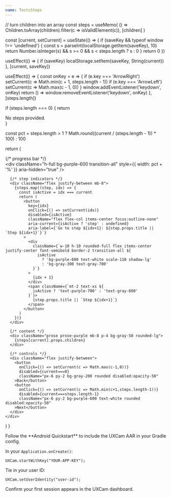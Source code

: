 ```yaml
---
name: TestsSteps
---
```



  // turn children into an array
  const steps = useMemo(
    () => Children.toArray(children).filter(c => isValidElement(c)),
    [children]
  )

  const [current, setCurrent] = useState(() => {
    if (saveKey && typeof window !== 'undefined') {
      const s = parseInt(localStorage.getItem(saveKey), 10)
      return Number.isInteger(s) && s >= 0 && s < steps.length ? s : 0
    }
    return 0
  })

  useEffect(() => {
    if (saveKey) localStorage.setItem(saveKey, String(current))
  }, [current, saveKey])

  useEffect(() => {
    const onKey = e => {
      if (e.key === 'ArrowRight') setCurrent(c => Math.min(c + 1, steps.length - 1))
      if (e.key === 'ArrowLeft')  setCurrent(c => Math.max(c - 1, 0))
    }
    window.addEventListener('keydown', onKey)
    return () => window.removeEventListener('keydown', onKey)
  }, [steps.length])

  if (steps.length === 0) {
    return <div className="text-center text-gray-500">No steps provided.</div>
  }

  const pct = steps.length > 1
    ? Math.round((current / (steps.length - 1)) * 100)
    : 100

  return (
    <div className="max-w-2xl mx-auto p-6 border rounded-lg shadow-sm bg-white">
      {/* progress bar */}
      <div className="w-full h-2 bg-gray-200 rounded-full overflow-hidden mb-6">
        <div
          className="h-full bg-purple-600 transition-all"
          style={{ width: pct + '%' }}
          aria-hidden="true"
        />
      </div>

      {/* step indicators */}
      <div className="flex justify-between mb-8">
        {steps.map((step, idx) => {
          const isActive = idx === current
          return (
            <button
              key={idx}
              onClick={() => setCurrent(idx)}
              disabled={isActive}
              className="flex flex-col items-center focus:outline-none"
              aria-current={isActive ? 'step' : undefined}
              aria-label={`Go to step ${idx+1}: ${step.props.title || `Step ${idx+1}`}`}
            >
              <div
                className={`w-10 h-10 rounded-full flex items-center justify-center font-semibold border-2 transition-all ${
                  isActive
                    ? 'bg-purple-600 text-white scale-110 shadow-lg'
                    : 'bg-gray-300 text-gray-700'
                }`}
              >
                {idx + 1}
              </div>
              <span className={`mt-2 text-xs ${
                isActive ? 'text-purple-700' : 'text-gray-600'
              }`}>
                {step.props.title || `Step ${idx+1}`}
              </span>
            </button>
          )
        })}
      </div>

      {/* content */}
      <div className="prose prose-purple mb-8 p-4 bg-gray-50 rounded-lg">
        {steps[current].props.children}
      </div>

      {/* controls */}
      <div className="flex justify-between">
        <button
          onClick={() => setCurrent(c => Math.max(c-1,0))}
          disabled={current===0}
          className="px-6 py-2 bg-gray-200 rounded disabled:opacity-50"
        >Back</button>
        <button
          onClick={() => setCurrent(c => Math.min(c+1,steps.length-1))}
          disabled={current===steps.length-1}
          className="px-6 py-2 bg-purple-600 text-white rounded disabled:opacity-50"
        >Next</button>
      </div>
    </div>
  )
}

<EnhancedStepper saveKey="android-integration-tldr">
  <EnhancedStep title="Add SDK">
    Follow the **Android Quickstart** to include the UXCam AAR in your Gradle config.
  </EnhancedStep>

  <EnhancedStep title="Initialize">
    <p>In your <code>Application.onCreate()</code>:</p>
    <pre className="bg-gray-100 p-2 rounded"><code>UXCam.startWithKey("YOUR-APP-KEY");</code></pre>
  </EnhancedStep>

  <EnhancedStep title="Set Identity">
    <p>Tie in your user ID:</p>
    <pre className="bg-gray-100 p-2 rounded"><code>UXCam.setUserIdentity("user-id");</code></pre>
  </EnhancedStep>

  <EnhancedStep title="Verify">
    Confirm your first session appears in the UXCam dashboard.
  </EnhancedStep>
</EnhancedStepper>
